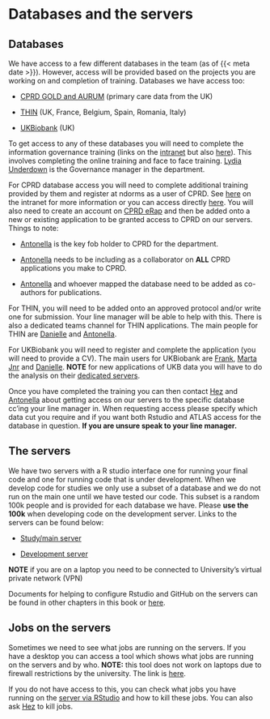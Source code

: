 # Databases and the servers

## Databases

We have access to a few different databases in the team (as of {{< meta date >}}). However, access will be provided based on the projects you are working on and completion of training. Databases we have access too:

-   [CPRD GOLD and AURUM](https://www.cprd.com/) (primary care data from the UK)

-   [THIN](https://www.cegedim-health-data.com/cegedim-health-data/thin-the-health-improvement-network/) (UK, France, Belgium, Spain, Romania, Italy)

-   [UKBiobank](https://www.ukbiobank.ac.uk/) (UK)

To get access to any of these databases you will need to complete the information governance training (links on the [intranet](https://intranet.ndorms.ox.ac.uk/information-governance/information-governance-training) but also [here](https://infosec.ox.ac.uk/do-the-online-training)). This involves completing the online training and face to face training. [Lydia Underdown](malto:infogov@ndorms.ox.ac.uk) is the Governance manager in the department.

For CPRD database access you will need to complete additional training provided by them and register at ndorms as a user of CPRD. See [here](https://intranet.ndorms.ox.ac.uk/information-governance/big-data-at-ndorms/clinical-practice-research-datalink-cprd-1) on the intranet for more information or you can access directly [here](https://www.cprd.com/training-modules). You will also need to create an account on [CPRD eRap](https://www.erap.cprd.com/) and then be added onto a new or existing application to be granted access to CPRD on our servers. Things to note:

-   [Antonella](mailto:antonella.delmestri@ndorms.ox.ac.uk) is the key fob holder to CPRD for the department.

-   [Antonella](mailto:antonella.delmestri@ndorms.ox.ac.uk) needs to be including as a collaborator on **ALL** CPRD applications you make to CPRD.

-   [Antonella](mailto:antonella.delmestri@ndorms.ox.ac.uk) and whoever mapped the database need to be added as co-authors for publications.

For THIN, you will need to be added onto an approved protocol and/or write one for submission. Your line manager will be able to help with this. There is also a dedicated teams channel for THIN applications. The main people for THIN are [Danielle](mailto:danielle.newby@ndorms.ox.ac.uk) and [Antonella](mailto:antonella.delmestri@ndorms.ox.ac.uk).

For UKBiobank you will need to register and complete the application (you will need to provide a CV). The main users for UKBiobank are [Frank](mailto:junqing.xie@ndorms.ox.ac.uk), [Marta Jnr](mailto:marta.alcaldeherraiz@ndorms.ox.ac.uk) and [Danielle](mailto:danielle.newby@ndorms.ox.ac.uk). **NOTE** for new applications of UKB data you will have to do the analysis on their [dedicated servers](https://ukbiobank.dnanexus.com/landing).

Once you have completed the training you can then contact [Hez](mailto:hezekiah.omulo@ndorms.ox.ac.uk) and [Antonella](mailto:antonella.delmestri@ndorms.ox.ac.uk) about getting access on our servers to the specific database cc'ing your line manager in. When requesting access please specify which data cut you require and if you want both Rstudio and ATLAS access for the database in question. **If you are unsure speak to your line manager.**

## The servers

We have two servers with a R studio interface one for running your final code and one for running code that is under development. When we develop code for studies we only use a subset of a database and we do not run on the main one until we have tested our code. This subset is a random 100k people and is provided for each database we have. Please **use the 100k** when developing code on the development server. Links to the servers can be found below:

-   [Study/main server](https://rstudio01.ndorms.ox.ac.uk/auth-sign-in?appUri=%2F)

-   [Development server](https://rstudiodev.ndorms.ox.ac.uk/auth-sign-in?appUri=%2F)

**NOTE** if you are on a laptop you need to be connected to University's virtual private network (VPN)

Documents for helping to configure Rstudio and GitHub on the servers can be found in other chapters in this book or [here](https://github.com/oxford-pharmacoepi/ServerOnboarding/tree/main/2_SettingUp).

## Jobs on the servers

Sometimes we need to see what jobs are running on the servers. If you have a desktop you can access a tool which shows what jobs are running on the servers and by who. **NOTE:** this tool does not work on laptops due to firewall restrictions by the university. The link is [here](http://ohdsi02.ndorms.ox.ac.uk:8080/database_connection_dashboard/).

If you do not have access to this, you can check what jobs you have running on the [server via RStudio](https://github.com/oxford-pharmacoepi/ServerOnboarding/blob/main/3_UsefulSnippets/Job_management.md) and how to kill these jobs. You can also ask [Hez](mailto:hezekiah.omulo@ndorms.ox.ac.uk) to kill jobs.
